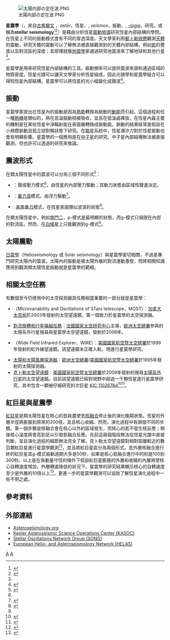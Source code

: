 {{noteTA
|G1=天文学
|1=zh-cn:美国国家航空航天局; zh-tw:美國國家航空暨太空總署; zh-hk:美國太空總署;
|2=zh-cn:欧洲空间局; zh-tw:歐洲太空總署;
|3=zh-hant:克卜勒任務;zh-hans:开普勒太空望远镜;
}}

[[File:太陽内部の定在波.PNG|thumb]]

'''星震學'''（{{lang-en|'''Asteroseismology'''}}，來自[[古希臘文|古希臘文]] {{lang|grc|ἀστήρ}}，''astēr''，恆星、{{lang|grc|σεισμός}}, ''seismos''，振動、{{lang|grc|-λογία}}, ''[[-logy|-logia]]''，研究。或稱為'''stellar seismology'''<ref name="bbcsound">{{cite news |title=Team records 'music' from stars |publisher=BBC News |first=Pallab |last=Ghosh |url=http://news.bbc.co.uk/2/hi/science/nature/7687286.stm |date=23 October 2008 |accessdate=2008-10-24 |archive-date=2021-03-24 |archive-url=https://web.archive.org/web/20210324083746/http://news.bbc.co.uk/2/hi/science/nature/7687286.stm |dead-url=no }}</ref><ref name="DG">{{cite web |url=http://ap.smu.ca/~guenther/seismology/seismology.html |title=Solar and Stellar Seismology |first=David |last=Guenther |publisher=[[聖瑪莉大學_(哈利法克斯)|Saint Mary's University]] |accessdate=2008-10-24 |archive-date=2020-12-23 |archive-url=https://web.archive.org/web/20201223060320/http://www.ap.smu.ca/~guenther/seismology/seismology.html |dead-url=no }}</ref>）是藉由分析恆星[[天體震動|震動]][[频谱|频谱]]研究恆星內部結構的學問。在恆星上不同的振動模式會有不同的穿透深度。天文學家利用[[都卜勒效應|都卜勒效應]]觀測[[天體|天體]]的震動，研究天體的震動可以了解無法被直接觀測到的天體內部結構，例如[[氦|氦]]的豐度以及對流區的深度；其原理就像[[地震學|地震學]]家通過研究地震波來了解地球和其他行星<ref name="DG"/>。

星震學是用來研究恆星內部結構的工具。振動頻率可以提供震波來源和通過區域的物質密度。恆星光譜可以讓天文學家分析恆星組成，因此光譜學和星震學結合可以得知恆星內部結構。星震學可以將恆星的光小幅變化成聲波<ref name="BBC-2013-02-20">{{cite news |title=Exoplanet Kepler 37b is tiniest yet - smaller than Mercury |first=Jason |last=Palmer |publisher=BBC News |date=20 February 2013 |url=http://www.bbc.co.uk/news/science-environment-21471908 |accessdate=2013-02-20 |archive-date=2018-04-21 |archive-url=https://web.archive.org/web/20180421061513/http://www.bbc.co.uk/news/science-environment-21471908 |dead-url=no }}</ref>。

==振動==
星震學家提出在恆星內的振動是因為[[熱能|熱能]]轉換為脈動的[[動能|動能]]而引起。這個過程和任一種[[熱機|熱機]]是類似的，熱在高溫振動相被吸收，並且在低溫處釋放。在恆星內最主要的機制是在某些恆星中淨輻射能在表面層轉換成脈動能。脈動的結果經常是假設在小規模脈動且孤立球對稱狀態下研究。在[[聯星|聯星]]系統中，恆星潮汐力對於恆星振動也會有明顯影響。星震學的一個應用是在[[中子星|中子星]]的研究。中子星內部結構無法被直接觀測，但也許可以透過{{link-en|中子星震盪|Neutron-star oscillation}}的研究來推論{{Citation needed|date=October 2008}}。

==震波形式==
在類太陽恆星中的震波可以分為三個不同形式<ref name="Unno1989">{{cite book |author=Unno W, Osaki Y, Ando H, Saio H, Shibahashi H |year=1989 |title=Nonradial Oscillations of Stars |publisher=University of Tokyo Press |location=Tokyo, Japan |edition=2nd}}</ref>：
* {{visible anchor|p-模式}}：聲或壓力模式<ref name="DG"/>，由恆星的內部壓力驅動；其動力狀態由區域性聲速決定。
* {{visible anchor|g-模式}}：[[重力波_(流體力學)|重力波]]模式，由浮力驅動<ref name="JCD1p3">{{cite book |last=Christensen-Dalsgaard |first=Jørgen |authorlink=約爾根·克里斯滕森－達斯加特 |title=Lecture Notes on Stellar Oscillations |chapter=Chapter 1 |edition=5th |format=PDF |page=3 |url=http://www.phys.au.dk/~jcd/oscilnotes/chap-1.pdf |accessdate=2008-10-24 |date=June 2003 }}{{Dead link|date=2019年4月 |bot=InternetArchiveBot |fix-attempted=yes }}</ref>。
* {{visible anchor|f-模式}}: [[重力波_(流體力學)|表面重力]]模式，在恆星表面類似波浪的狀態<ref name="JCD2p23">{{cite book |last=Christensen-Dalsgaard |first=Jørgen |authorlink=約爾根·克里斯滕森－達斯加特 |title=Lecture Notes on Stellar Oscillations |chapter=Chapter 2 |edition=5th |format=PDF |page=23 |url=http://www.phys.au.dk/~jcd/oscilnotes/chap-2.pdf |accessdate=2008-10-24 |date=June 2003 }}{{Dead link|date=2019年4月 |bot=InternetArchiveBot |fix-attempted=yes }}</ref>。

在類太陽恆星中，例如[[南門二|南門二]]，p-模式是最明顯的狀態，而g-模式只侷限在內部的對流區。然而，在[[白矮星|白矮星]]上只能觀測到g-模式<ref name="JCD1p3"/>。

==太陽震動==
[[日震學|日震學]]（Helioseismology 或 Solar seismology）與星震學密切相關，不過是專門研究太陽內的震波。太陽內的振動是被太陽外層的對流運動激發，而將相關知識應用到觀測類太陽恆星振動就是星震學的範疇。

== 相關太空任務 ==
有數個至今仍使用中的太空探測器其任務相當重要的一部分就是星震學：
*{{link-en|恒星微变和振荡望远镜|MOST (satellite)}}（Microvariability and Oscillations of STars telescope，MOST）：[[加拿大太空局|加拿大太空局]]於2003年發射的太空望遠鏡，第一個致力於星震學的太空探測器。
*[[對流旋轉和行星橫越任務|對流旋轉和行星橫越任務]]：[[法國國家太空研究中心|法國國家太空研究中心]]主導，[[歐洲太空總署|歐洲太空總署]]參與的太陽系外行星搜尋與星震學太空望遠鏡，發射於2006年。
*{{link-en|廣角紅外線探測器|Wide Field Infrared Explorer}}（Wide Field Infrared Explorer，WIRE）：[[美國國家航空暨太空總署|美國國家航空暨太空總署]]於1999年發射的紅外線望遠鏡。該望遠鏡未正確入軌，現進行星震學研究。
*[[太陽和太陽風層探測器|太陽和太陽風層探測器]]：[[歐洲太空總署|歐洲太空總署]]/[[美國國家航空暨太空總署|美國國家航空暨太空總署]]於1995年發射的太陽探測器。
*[[克卜勒太空望遠鏡|克卜勒太空望遠鏡]]：[[美國國家航空暨太空總署|美國國家航空暨太空總署]]於2009年發射的搜尋[[太陽系外行星|太陽系外行星]]的太空望遠鏡。目前該望遠鏡已經對視野中超過一千顆恆星進行星震學研究，其中包含一顆被仔細研究的次巨星 [[KIC_11026764|KIC 11026764]]<ref>{{cite journal|last=Metcalfe|first=T. S.|coauthors=et al|date=2010-10-25|title=A Precise Asteroseismic Age and Radius for the Evolved Sun-like Star KIC 11026764|journal=The Astrophysical Journal|volume=723|page=1583|doi=10.1088/0004-637X/723/2/1583|bibcode=2010ApJ...723.1583M|issue=2|arxiv = 1010.4329 }}</ref><ref>{{cite web|url=http://kepler.nasa.gov/news/nasakeplernews/20101026webcast/|title=Graphics for 2010 Oct 26 webcast – Images from the Kepler Asteroseismology Science Consortium (KASC) webcast of 2010 Oct 26|date=2010-10-26|publisher=NASA|accessdate=3 November 2010|archive-url=https://web.archive.org/web/20130225040654/http://kepler.nasa.gov/news/nasakeplernews/20101026webcast/|archive-date=2013-02-25|dead-url=yes}}</ref>。

==紅巨星與星震學==
[[紅巨星|紅巨星]]是類太陽恆星在核心的氫耗盡使氫[[核融合|核融合]]停止後的演化晚期狀態。恆星的外層半徑將膨脹到原來的200倍，並且核心收縮。然而，演化過程中有兩個不同的步驟。第一個步驟是核融合會在核心以外的區域發生，但核心的氦不發生核反應；稍後核心溫度將會高到足以引發氦融合反應。先前這兩個階段無法從恆星光譜中直接判斷，並且演化過程的細節無法完全了解。克卜勒太空望遠鏡對相對距離較近的數百顆紅巨星進行星震學觀測<ref>{{cite journal
 | author = Bedding TR, Mosser B, Huber D, Montalbaan J, ''et al.''
 | title = Gravity modes as a way to distinguish between hydrogen- and helium-burning red giant stars
 | journal = Nature
 | volume = 471
 | pages = 608–611
 | doi = 10.1038/nature09935
 | bibcode = 2011Natur.471..608B
 | url = http://adsabs.harvard.edu/abs/2011Natur.471..608B
 | arxiv = 1103.5805
 | issue = 7340
 | pmid = 21455175
 | date = Mar 2011
 | access-date = 2013-05-16
 | archive-date = 2017-11-10
 | archive-url = https://web.archive.org/web/20171110012751/http://adsabs.harvard.edu/abs/2011Natur.471..608B
 | dead-url = no
 }}</ref>，並且將紅巨星區分為兩個形式。氫外層核融合進行終的紅巨星其g-模式振動週期大多是50秒，如果是核心氦融合進行中的則是100到300秒。以上是在角動量守恆的條件下假設紅巨星膨脹的外層和收縮的內層將使核心自轉速度增加，外層轉速降低的狀況下。星震學的研究結果顯示核心的自轉速度至少是外層的10倍以上<ref>{{cite journal
 | author = Beck, Paul G.; Montalban, Josefina; Kallinger, Thomas; De Ridder, Joris; ''et al.
 | title = Fast core rotation in red-giant stars revealed by gravity-dominated mixed modes
 | journal = Nature
 | volume = 481
 | pages = 55–57
 | doi = 10.1038/nature10612
 | bibcode = 2012Natur.481...55B
 | url = http://adsabs.harvard.edu/abs/2011arXiv1112.2825B
 | arxiv = 1112.2825
 | issue = 7379
 | pmid = 22158105
 | date = Jan 2012
 | access-date = 2013-05-16
 | archive-date = 2017-11-19
 | archive-url = https://web.archive.org/web/20171119033517/http://adsabs.harvard.edu/abs/2011arXiv1112.2825B
 | dead-url = no
 }}</ref>。更進一步的星震學觀測可以協助了解恆星演化過程中一些不明之處。

== 參考資料 ==
{{Reflist|2}}

== 外部連結 ==
* [http://www.asteroseismology.org/ Asteroseismology.org] {{Wayback|url=http://www.asteroseismology.org/ |date=20210324083849 }}
* [http://kasoc.phys.au.dk/ Kepler Asteroseismic Science Operations Center (KASOC)] {{Wayback|url=http://kasoc.phys.au.dk/ |date=20210116034011 }}
* [http://astro.phys.au.dk/SONG/ Stellar Oscillations Network Group (SONG)] {{Wayback|url=http://astro.phys.au.dk/SONG/ |date=20190207015515 }}
* [https://web.archive.org/web/20080919115719/http://www.helas-eu.org/ European Helio- and Asteroseismology Network (HELAS) ]

{{恆星}}

[[Category:恆星現象|A]]
[[Category:恆星天文學|A]]